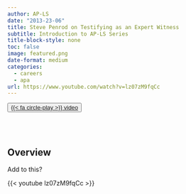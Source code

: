 ```yaml
---
author: AP-LS
date: "2013-23-06"
title: Steve Penrod on Testifying as an Expert Witness
subtitle: Introduction to AP-LS Series
title-block-style: none
toc: false
image: featured.png
date-format: medium
categories:
  - careers
  - apa
url: https://www.youtube.com/watch?v=lz07zM9fqCc
---
```


<button type="button" class="btn btn-outline-success">
<a href="https://www.youtube.com/watch?v=lz07zM9fqCc" target="_blank">{{< fa circle-play >}} video</a></button>
<br></br>

## Overview 

Add to this? 



{{< youtube lz07zM9fqCc >}}
